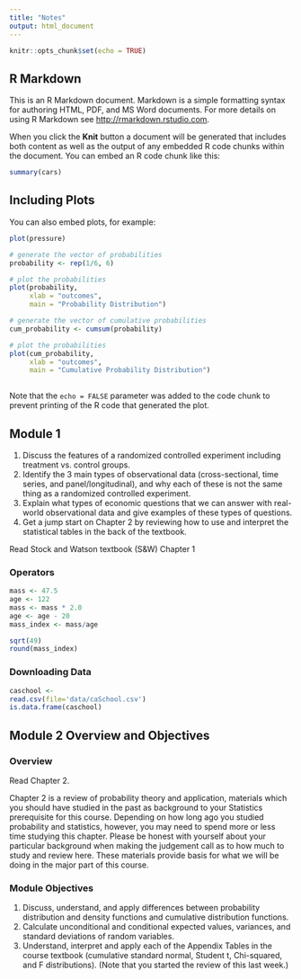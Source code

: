 ```yaml
---
title: "Notes"
output: html_document
---
```


```r
knitr::opts_chunk$set(echo = TRUE)
```

## R Markdown

This is an R Markdown document. Markdown is a simple formatting syntax for authoring HTML, PDF, and MS Word documents. For more details on using R Markdown see <http://rmarkdown.rstudio.com>.

When you click the **Knit** button a document will be generated that includes both content as well as the output of any embedded R code chunks within the document. You can embed an R code chunk like this:

```r
summary(cars)
```

## Including Plots

You can also embed plots, for example:

```r
plot(pressure)

# generate the vector of probabilities 
probability <- rep(1/6, 6) 

# plot the probabilities 
plot(probability,
     xlab = "outcomes",
     main = "Probability Distribution")

# generate the vector of cumulative probabilities 
cum_probability <- cumsum(probability) 

# plot the probabilities 
plot(cum_probability, 
     xlab = "outcomes", 
     main = "Cumulative Probability Distribution")
     

```

Note that the `echo = FALSE` parameter was added to the code chunk to prevent printing of the R code that generated the plot.

## Module 1

1. Discuss the features of a randomized controlled experiment including treatment vs. control groups.
2. Identify the 3 main types of observational data (cross-sectional, time series, and panel/longitudinal), and why each of these is not the same thing as a randomized controlled experiment. 
3. Explain what types of economic questions that we can answer with real-world observational data and give examples of these types of questions. 
4. Get a jump start on Chapter 2 by reviewing how to use and interpret the statistical tables in the back of the textbook.

Read Stock and Watson textbook (S&W) Chapter 1

### Operators
```r
mass <- 47.5
age <- 122
mass <- mass * 2.0
age <- age - 20
mass_index <- mass/age

sqrt(49)
round(mass_index)
```

### Downloading Data

```r
caschool <- 
read.csv(file='data/caSchool.csv')
is.data.frame(caschool)
```
        
## Module 2 Overview and Objectives

### Overview

Read Chapter 2.

Chapter 2 is a review of probability theory and application, materials which you should have studied in the past as background to your Statistics prerequisite for this course. Depending on how long ago you studied probability and statistics, however, you may need to spend more or less time studying this chapter. Please be honest with yourself about your particular background when making the judgement call as to how much to study and review here. These materials provide basis for what we will be doing in the major part of this course.

### Module Objectives

1. Discuss, understand, and apply differences between probability distribution and density functions and cumulative distribution functions.
2. Calculate unconditional and conditional expected values, variances, and standard deviations of random variables.
3. Understand, interpret and apply each of the Appendix Tables in the course textbook (cumulative standard normal, Student t, Chi-squared, and F distributions).  (Note that you started the review of this last week.)

```r

```

